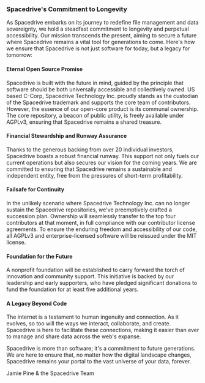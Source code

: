 ### Spacedrive's Commitment to Longevity

As Spacedrive embarks on its journey to redefine file management and data sovereignty, we hold a steadfast commitment to longevity and perpetual accessibility. Our mission transcends the present, aiming to secure a future where Spacedrive remains a vital tool for generations to come. Here's how we ensure that Spacedrive is not just software for today, but a legacy for tomorrow:

#### Eternal Open Source Promise

Spacedrive is built with the future in mind, guided by the principle that software should be both universally accessible and collectively owned. US based C-Corp, Spacedrive Technology Inc. proudly stands as the custodian of the Spacedrive trademark and supports the core team of contributors. However, the essence of our open-core product is its communal ownership. The core repository, a beacon of public utility, is freely available under AGPLv3, ensuring that Spacedrive remains a shared treasure.

#### Financial Stewardship and Runway Assurance

Thanks to the generous backing from over 20 individual investors, Spacedrive boasts a robust financial runway. This support not only fuels our current operations but also secures our vision for the coming years. We are committed to ensuring that Spacedrive remains a sustainable and independent entity, free from the pressures of short-term profitability.

#### Failsafe for Continuity

In the unlikely scenario where Spacedrive Technology Inc. can no longer sustain the Spacedrive repositories, we've preemptively crafted a succession plan. Ownership will seamlessly transfer to the top four contributors at that moment, in full compliance with our contributor license agreements. To ensure the enduring freedom and accessibility of our code, all AGPLv3 and enterprise-licensed software will be reissued under the MIT license.

#### Foundation for the Future

A nonprofit foundation will be established to carry forward the torch of innovation and community support. This initiative is backed by our leadership and early supporters, who have pledged significant donations to fund the foundation for at least five additional years.

#### A Legacy Beyond Code

The internet is a testament to human ingenuity and connection. As it evolves, so too will the ways we interact, collaborate, and create. Spacedrive is here to facilitate these connections, making it easier than ever to manage and share data across the web's expanse.

Spacedrive is more than software; it's a commitment to future generations. We are here to ensure that, no matter how the digital landscape changes, Spacedrive remains your portal to the vast universe of your data, forever.

Jamie Pine & the Spacedrive Team

